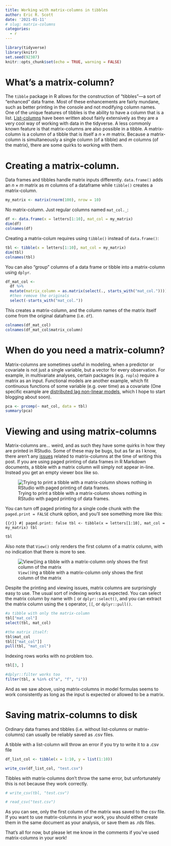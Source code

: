 ```yaml
---
title: Working with matrix-columns in tibbles
author: Eric R. Scott
date: '2021-01-11'
# slug: matrix-columns
categories:
  - r
---
```


```r
library(tidyverse)
library(knitr)
set.seed(92387)
knitr::opts_chunk$set(echo = TRUE, warning = FALSE)
```

# What's a matrix-column?

The `tibble` package in R allows for the construction of "tibbles"---a sort of "enhanced" data frame.
Most of these enhancements are fairly mundane, such as better printing in the console and not modifying column names.
One of the unique features of tibbles is the ability to have a column that is a list.
[List-columns](https://jennybc.github.io/purrr-tutorial/ls13_list-columns.html) have been written about fairly extensively as they are a very cool way of working with data in the tidyverse.
A less commonly known feature is that matrix-columns are also possible in a tibble.
A matrix-column is a column of a tibble that is itself a $n \times m$ matrix.
Because a matrix-column is simultaneously a single column (of a tibble) and $m$ columns (of the matrix), there are some quirks to working with them.

# Creating a matrix-column.

Data frames and tibbles handle matrix inputs differently.
`data.frame()` adds an $n \times m$ matrix as $m$ columns of a dataframe while `tibble()` creates a matrix-column.

```r
my_matrix <- matrix(rnorm(100), nrow = 10)
```

No matrix-column.
Just regular columns named `mat_col._`:

```r
df <- data.frame(x = letters[1:10], mat_col = my_matrix)
dim(df)
colnames(df)
```

Creating a matrix-colum requires using `tibble()` instead of `data.frame()`:

```r
tbl <- tibble(x = letters[1:10], mat_col = my_matrix)
dim(tbl)
colnames(tbl)
```

You can also "group" columns of a data frame or tibble into a matrix-column using `dplyr`.

```r
df_mat_col <-
  df %>% 
  mutate(matrix_column = as.matrix(select(., starts_with("mat_col.")))) %>% 
  #then remove the originals
  select(-starts_with("mat_col."))
```

This creates a matrix-column, and the column names of the matrix itself come from the original dataframe (i.e. `df`).

```r
colnames(df_mat_col)
colnames(df_mat_col$matrix_column)
```

# When do you need a matrix-column?

Matrix-columns are sometimes useful in modeling, when a predictor or covariate is not just a single variable, but a vector for every observation.
For example, in multivariate analyses, certain packages (e.g. `ropls`) require a matrix as an input.
Functional models are another example, which fit continuous functions of some variable (e.g. over time) as a covariate (One specific example are [distributed lag non-linear models](https://cran.r-project.org/package=dlnm), which I hope to start blogging about soon).

```r
pca <- prcomp(~ mat_col, data = tbl)
summary(pca)
```

# Viewing and using matrix-columns

Matrix-columns are... weird, and as such they have some quirks in how they are printed in RStudio.
Some of these may be bugs, but as far as I know, there aren't any [issues](https://github.com/rstudio/rstudio/issues?q=is%3Aissue+is%3Aopen+matrix+column) related to matrix-columns at the time of writing this post.
If you are using paged printing of data frames in R Markdown documents, a tibble with a matrix column will simply not appear in-line.
Instead you get an empty viewer box like so.

![Trying to print a tibble with a matrix-column shows nothing in RStudio with paged printing of data frames.](fig1.png)

You can turn off paged printing for a single code chunk with the `paged.print = FALSE` chunk option, and you'll see something more like this:

``` {{r}}
#| paged.print: false
tbl <- tibble(x = letters[1:10], mat_col = my_matrix)
tbl
```

```r
tbl
```

Also note that `View()` only renders the first column of a matrix column, with no indication that there is more to see.

![`View()`ing a tibble with a matrix-column only shows the first column of the matrix](fig2.png)

Despite the printing and viewing issues, matrix columns are surprisingly easy to use.
The usual sort of indexing works as expected.
You can select the matrix column by name with `[` or `dplyr::select()`, and you can extract the matrix column using the `$` operator, `[[`, or `dplyr::pull()`.

```r
#a tibble with only the matrix-column
tbl["mat_col"]
select(tbl, mat_col) 

#the matrix itself:
tbl$mat_col
tbl[["mat_col"]]
pull(tbl, "mat_col")
```

Indexing rows works with no problem too.

```r
tbl[3, ]

#dplyr::filter works too
filter(tbl, x %in% c("a", "f", "i"))
```

And as we saw above, using matrix-columns in model formulas seems to work consistently as long as the input is expected or allowed to be a matrix.

# Saving matrix-columns to disk

Ordinary data frames and tibbles (i.e. without list-columns or matrix-columns) can usually be reliably saved as .csv files.

A tibble with a list-column will throw an error if you try to write it to a .csv file

```r
df_list_col <- tibble(x = 1:10, y = list(1:10))

write_csv(df_list_col, "test.csv")
```

Tibbles with matrix-columns don't throw the same error, but unfortunately this is not because they work correctly.

```r
# write_csv(tbl, "test.csv")
```

```r
# read_csv("test.csv")
```

As you can see, only the first column of the matrix was saved to the csv file.
If you want to use matrix-columns in your work, you should either create them in the same document as your analysis, or save them as .rds files.

That's all for now, but please let me know in the comments if you've used matrix-columns in your work!
